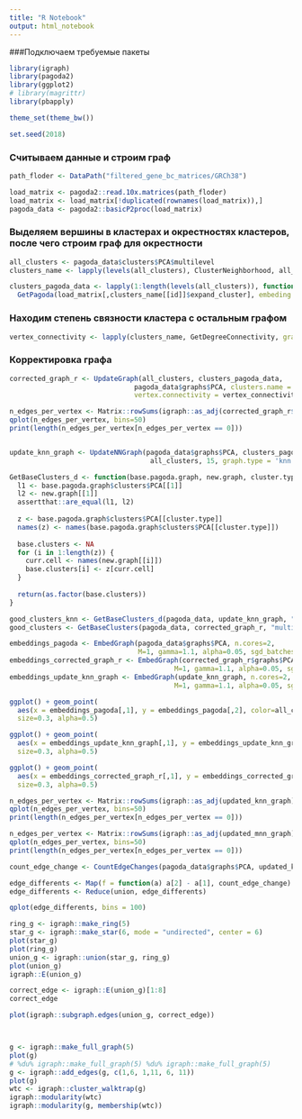 ```yaml
---
title: "R Notebook"
output: html_notebook
---
```


###Подключаем требуемые пакеты

```r

library(igraph)
library(pagoda2)
library(ggplot2)
# library(magrittr)
library(pbapply)

theme_set(theme_bw())

set.seed(2018)

```

### Считываем данные и строим граф

```r

path_floder <- DataPath("filtered_gene_bc_matrices/GRCh38")

load_matrix <- pagoda2::read.10x.matrices(path_floder)
load_matrix <- load_matrix[!duplicated(rownames(load_matrix)),]
pagoda_data <- pagoda2::basicP2proc(load_matrix)

```

### Выделяем вершины в кластерах и окрестностях кластеров, после чего строим граф для окрестности

```r

all_clusters <- pagoda_data$clusters$PCA$multilevel
clusters_name <- lapply(levels(all_clusters), ClusterNeighborhood, all_clusters, pagoda_data)

clusters_pagoda_data <- lapply(1:length(levels(all_clusters)), function(id) 
  GetPagoda(load_matrix[,clusters_name[[id]]$expand_cluster], embeding.type = NULL))

```

### Находим степень связности кластера с остальным графом

```r

vertex_connectivity <- lapply(clusters_name, GetDegreeConnectivity, graph=pagoda_data$graphs$PCA)

```

### Корректировка графа 

```r

corrected_graph_r <- UpdateGraph(all_clusters, clusters_pagoda_data,
                               pagoda_data$graphs$PCA, clusters.name = clusters_name,
                               vertex.connectivity = vertex_connectivity, deleted = FALSE)

```
```r

n_edges_per_vertex <- Matrix::rowSums(igraph::as_adj(corrected_graph_r$graphs$PCA))
qplot(n_edges_per_vertex, bins=50)
print(length(n_edges_per_vertex[n_edges_per_vertex == 0]))

```

```r

```


```r

update_knn_graph <- UpdateNNGraph(pagoda_data$graphs$PCA, clusters_pagoda_data,
                                   all_clusters, 15, graph.type = 'knn')

```


```r

GetBaseClusters_d <- function(base.pagoda.graph, new.graph, cluster.type) {
  l1 <- base.pagoda.graph$clusters$PCA[[1]]
  l2 <- new.graph[[1]]
  assertthat::are_equal(l1, l2)
  
  z <- base.pagoda.graph$clusters$PCA[[cluster.type]]
  names(z) <- names(base.pagoda.graph$clusters$PCA[[cluster.type]])
  
  base.clusters <- NA
  for (i in 1:length(z)) {
    curr.cell <- names(new.graph[[i]])
    base.clusters[i] <- z[curr.cell]
  }
  
  return(as.factor(base.clusters))
}

good_clusters_knn <- GetBaseClusters_d(pagoda_data, update_knn_graph, "multilevel")
good_clusters <- GetBaseClusters(pagoda_data, corrected_graph_r, "multilevel")

embeddings_pagoda <- EmbedGraph(pagoda_data$graphs$PCA, n.cores=2,
                                M=1, gamma=1.1, alpha=0.05, sgd_batches=1e8)
embeddings_corrected_graph_r <- EmbedGraph(corrected_graph_r$graphs$PCA, n.cores=2,
                                         M=1, gamma=1.1, alpha=0.05, sgd_batches=1e8)
embeddings_update_knn_graph <- EmbedGraph(update_knn_graph, n.cores=2,
                                         M=1, gamma=1.1, alpha=0.05, sgd_batches=1e8)

ggplot() + geom_point(
  aes(x = embeddings_pagoda[,1], y = embeddings_pagoda[,2], color=all_clusters),
  size=0.3, alpha=0.5)

ggplot() + geom_point(
  aes(x = embeddings_update_knn_graph[,1], y = embeddings_update_knn_graph[,2], color=good_clusters_knn),
  size=0.3, alpha=0.5)

ggplot() + geom_point(
  aes(x = embeddings_corrected_graph_r[,1], y = embeddings_corrected_graph_r[,2], color=good_clusters),
  size=0.3, alpha=0.5)

```


```r

n_edges_per_vertex <- Matrix::rowSums(igraph::as_adj(updated_knn_graph))
qplot(n_edges_per_vertex, bins=50)
print(length(n_edges_per_vertex[n_edges_per_vertex == 0]))

n_edges_per_vertex <- Matrix::rowSums(igraph::as_adj(updated_mnn_graph))
qplot(n_edges_per_vertex, bins=50)
print(length(n_edges_per_vertex[n_edges_per_vertex == 0]))

```

```r

count_edge_change <- CountEdgeChanges(pagoda_data$graphs$PCA, updated_knn_graph)

```
```r

edge_differents <- Map(f = function(a) a[2] - a[1], count_edge_change)
edge_differents <- Reduce(union, edge_differents)

qplot(edge_differents, bins = 100)

```

```r

ring_g <- igraph::make_ring(5)
star_g <- igraph::make_star(6, mode = "undirected", center = 6)
plot(star_g)
plot(ring_g)
union_g <- igraph::union(star_g, ring_g)
plot(union_g)
igraph::E(union_g)

correct_edge <- igraph::E(union_g)[1:8]
correct_edge

plot(igraph::subgraph.edges(union_g, correct_edge))



g <- igraph::make_full_graph(5) 
plot(g)
# %du% igraph::make_full_graph(5) %du% igraph::make_full_graph(5)
g <- igraph::add_edges(g, c(1,6, 1,11, 6, 11))
plot(g)
wtc <- igraph::cluster_walktrap(g)
igraph::modularity(wtc)
igraph::modularity(g, membership(wtc))


```